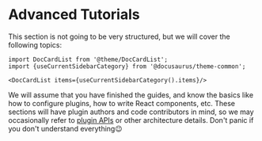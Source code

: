 # Advanced Tutorials

This section is not going to be very structured, but we will cover the following topics:

```mdx-code-block
import DocCardList from '@theme/DocCardList';
import {useCurrentSidebarCategory} from '@docusaurus/theme-common';

<DocCardList items={useCurrentSidebarCategory().items}/>
```

We will assume that you have finished the guides, and know the basics like how to configure plugins, how to write React components, etc. These sections will have plugin authors and code contributors in mind, so we may occasionally refer to [plugin APIs](../api/plugin-methods/README.mdx) or other architecture details. Don't panic if you don't understand everything😉
